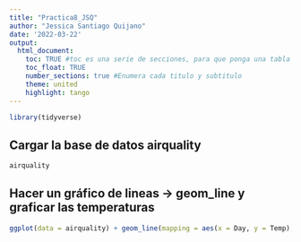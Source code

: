 ```yaml
---
title: "Practica8_JSQ"
author: "Jessica Santiago Quijano"
date: '2022-03-22'
output:   
  html_document:
    toc: TRUE #toc es una serie de secciones, para que ponga una tabla de contenido
    toc_float: TRUE
    number_sections: true #Enumera cada titulo y subtitulo
    theme: united
    highlight: tango
---
```

```r
library(tidyverse)
```


## Cargar la base de datos airquality
```r
airquality
```

## Hacer un gráfico de lineas -> geom_line y graficar las temperaturas
```r
ggplot(data = airquality) + geom_line(mapping = aes(x = Day, y = Temp),alpha = 1.5, color = "purple")

```

